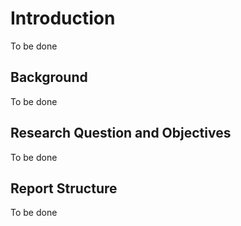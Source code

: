# Introduction

```{=latex}
\pagenumbering{arabic} 
```
To be done

## Background

To be done

## Research Question and Objectives

To be done

## Report Structure

To be done


